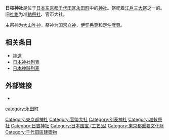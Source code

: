 {{coord|35|40|29|N|139|44|22.50|E|display=title|region:JP-13_type:landmark_source:dewiki}}
{{日本神社
| name = 日枝神社
| img = File:Hie Shrinejinja 2012.JPG
| img_capt = 拜殿
| image_width = 250px
| nihongo = 日枝神社
| hiragana = ひえじんじゃ
| romaji = Hie Jinja
| location = 东京都千代田区永田町
| god = 大山咋神
| type = [[官币大社|官币大社]]・[[別表神社|別表神社]]
| struct =  
| open_year = 不詳
| cere_date = 6月15日（山王祭）
}}

'''日枝神社'''是位于[[日本|日本]][[东京都|东京都]][[千代田区|千代田区]][[永田町|永田町]]中的[[神社|神社]]。祭祀着[[江戶三大祭|江戶三大祭]]之一的{{link-ja|山王祭 (東京)|山王祭 (千代田区)|山王祭}}。旧[[社格|社格]]为准[[勅祭社|勅祭社]]、官币大社。

主祭神为[[大山咋神|大山咋神]]，祭神为[[国常立神|国常立神]]、[[伊奘冉尊|伊奘冉尊]]和[[仲哀天皇|足仲彦尊]]。

== 相关条目 ==
*[[神道|神道]]
*[[日本神社列表|日本神社列表]]
*[[日本神祇列表|日本神祇列表]]

== 外部链接 ==
{{Commonscat|Hie Shrine}}
* {{Official website}}{{ja}}

{{近代社格制度}}
{{东京五社}}
{{日本小作品}}

{{DEFAULTSORT:Hie Shrine}}
[[Category:東京都神社|Category:東京都神社]]
[[category:永田町|category:永田町]]
[[Category:官幣大社|Category:官幣大社]]
[[Category:別表神社|Category:別表神社]]
[[Category:准敕祭社|Category:准敕祭社]]
[[Category:日吉神社|Category:日吉神社]]
[[Category:日本国宝_(工艺品)|Category:日本国宝 (工艺品)]]
[[Category:東京都重要文化財|Category:東京都重要文化財]]
[[Category:千代田區建築物|Category:千代田區建築物]]
